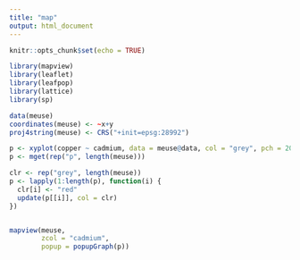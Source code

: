 ```yaml
---
title: "map"
output: html_document
---
```


```r
knitr::opts_chunk$set(echo = TRUE)
```


```r
library(mapview)
library(leaflet)
library(leafpop)
library(lattice)
library(sp)

data(meuse)
coordinates(meuse) <- ~x+y
proj4string(meuse) <- CRS("+init=epsg:28992")

p <- xyplot(copper ~ cadmium, data = meuse@data, col = "grey", pch = 20, cex = 2)
p <- mget(rep("p", length(meuse)))

clr <- rep("grey", length(meuse))
p <- lapply(1:length(p), function(i) {
  clr[i] <- "red"
  update(p[[i]], col = clr)
})


mapview(meuse,
        zcol = "cadmium",
        popup = popupGraph(p))
```

